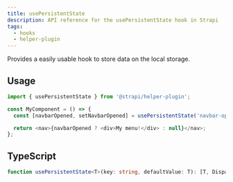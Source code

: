 ```yaml
---
title: usePersistentState
description: API reference for the usePersistentState hook in Strapi
tags:
  - hooks
  - helper-plugin
---
```


Provides a easily usable hook to store data on the local storage.

## Usage

```js
import { usePersistentState } from '@strapi/helper-plugin';

const MyComponent = () => {
  const [navbarOpened, setNavbarOpened] = usePersistentState('navbar-open', true);

  return <nav>{navbarOpened ? <div>My menu!</div> : null}</nav>;
};
```

## TypeScript

```ts
function usePersistentState<T>(key: string, defaultValue: T): [T, Dispatch<SetStateAction<T>>];
```
